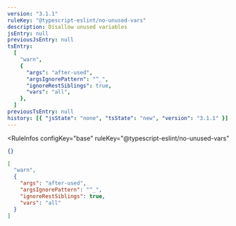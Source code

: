 ```yaml
---
version: "3.1.1"
ruleKey: "@typescript-eslint/no-unused-vars"
description: Disallow unused variables
jsEntry: null
previousJsEntry: null
tsEntry:
  [
    "warn",
    {
      "args": "after-used",
      "argsIgnorePattern": "^_",
      "ignoreRestSiblings": true,
      "vars": "all",
    },
  ]
previousTsEntry: null
history: [{ "jsState": "none", "tsState": "new", "version": "3.1.1" }]
---
```


<RuleInfos 
  configKey="base" 
  ruleKey="@typescript-eslint/no-unused-vars" 
>

```json
{}
```

```json
[
  "warn",
  {
    "args": "after-used",
    "argsIgnorePattern": "^_",
    "ignoreRestSiblings": true,
    "vars": "all"
  }
]
```

</RuleInfos>
